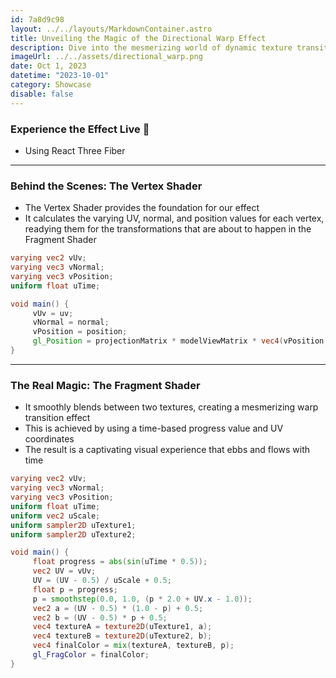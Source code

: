 ```yaml
---
id: 7a8d9c98
layout: ../../layouts/MarkdownContainer.astro
title: Unveiling the Magic of the Directional Warp Effect
description: Dive into the mesmerizing world of dynamic texture transitions and learn how to create a captivating directional warp effect.
imageUrl: ../../assets/directional_warp.png
date: Oct 1, 2023
datetime: "2023-10-01"
category: Showcase
disable: false
---
```



### Experience the Effect Live 🎉

- Using React Three Fiber

<DirectionalWarp client:only="react" />

---

### Behind the Scenes: The Vertex Shader

- The Vertex Shader provides the foundation for our effect
- It calculates the varying UV, normal, and position values for each vertex, readying them for the transformations that are about to happen in the Fragment Shader

```glsl
varying vec2 vUv;
varying vec3 vNormal;
varying vec3 vPosition;
uniform float uTime;

void main() {
     vUv = uv;
     vNormal = normal;
     vPosition = position;
     gl_Position = projectionMatrix * modelViewMatrix * vec4(vPosition, 1.0);
}
```

---

### The Real Magic: The Fragment Shader

- It smoothly blends between two textures, creating a mesmerizing warp transition effect
- This is achieved by using a time-based progress value and UV coordinates
- The result is a captivating visual experience that ebbs and flows with time

```glsl
varying vec2 vUv;
varying vec3 vNormal;
varying vec3 vPosition;
uniform float uTime;
uniform vec2 uScale;
uniform sampler2D uTexture1;
uniform sampler2D uTexture2;

void main() {
     float progress = abs(sin(uTime * 0.5));
     vec2 UV = vUv;
     UV = (UV - 0.5) / uScale + 0.5;
     float p = progress;
     p = smoothstep(0.0, 1.0, (p * 2.0 + UV.x - 1.0));
     vec2 a = (UV - 0.5) * (1.0 - p) + 0.5;
     vec2 b = (UV - 0.5) * p + 0.5;
     vec4 textureA = texture2D(uTexture1, a);
     vec4 textureB = texture2D(uTexture2, b);
     vec4 finalColor = mix(textureA, textureB, p);
     gl_FragColor = finalColor;
}
```
